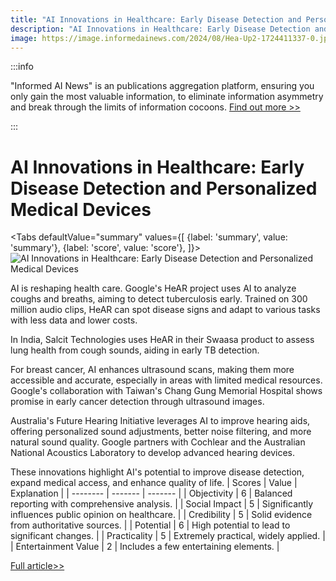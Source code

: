 ```yaml
---
title: "AI Innovations in Healthcare: Early Disease Detection and Personalized Medical Devices"
description: "AI Innovations in Healthcare: Early Disease Detection and Personalized Medical Devices"
image: https://image.informedainews.com/2024/08/Hea-Up2-1724411337-0.jpg
---
```



:::info

"Informed AI News" is an publications aggregation platform, ensuring you only gain the most valuable information, to eliminate information asymmetry and break through the limits of information cocoons.  [Find out more >>](/)

:::

# AI Innovations in Healthcare: Early Disease Detection and Personalized Medical Devices


<Tabs
	defaultValue="summary"
	values={[
	{label: 'summary', value: 'summary'},
	{label: 'score', value: 'score'},
]}>
<TabItem value="summary">
<img
  src="https://image.informedainews.com/2024/08/Hea-Up2-1724411337-0.jpg"
  alt="AI Innovations in Healthcare: Early Disease Detection and Personalized Medical Devices"
/>



AI is reshaping health care. Google's HeAR project uses AI to analyze coughs and breaths, aiming to detect tuberculosis early. Trained on 300 million audio clips, HeAR can spot disease signs and adapt to various tasks with less data and lower costs.

In India, Salcit Technologies uses HeAR in their Swaasa product to assess lung health from cough sounds, aiding in early TB detection.

For breast cancer, AI enhances ultrasound scans, making them more accessible and accurate, especially in areas with limited medical resources. Google's collaboration with Taiwan's Chang Gung Memorial Hospital shows promise in early cancer detection through ultrasound images.

Australia's Future Hearing Initiative leverages AI to improve hearing aids, offering personalized sound adjustments, better noise filtering, and more natural sound quality. Google partners with Cochlear and the Australian National Acoustics Laboratory to develop advanced hearing devices.

These innovations highlight AI's potential to improve disease detection, expand medical access, and enhance quality of life.
</TabItem>
<TabItem value="score">
	| Scores     | Value   | Explanation |
	| -------- | ------- | ------- |
	| Objectivity  | 6    | Balanced reporting with comprehensive analysis.    |
	| Social Impact | 5     | Significantly influences public opinion on healthcare.    |
	| Credibility    | 5    | Solid evidence from authoritative sources.    |
	| Potential    | 6    | High potential to lead to significant changes.    |
	| Practicality    | 5    | Extremely practical, widely applied.    |
	| Entertainment Value    | 2    | Includes a few entertaining elements.    |
</TabItem>
</Tabs>

[Full article>>](https://www.mittrchina.com/news/detail/13693)
